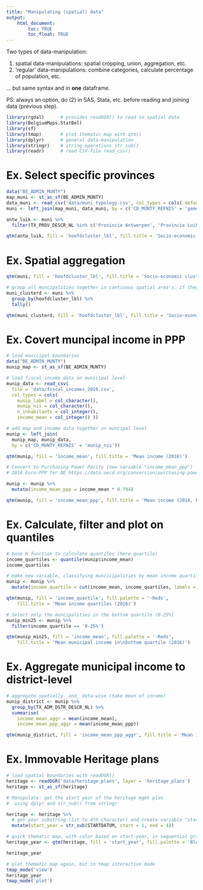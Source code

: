 ```yaml
---
title: "Manipulating (spatial) data"
output: 
    html_document:
        toc: TRUE
        toc_float: TRUE
---
```


Two types of data-manipulation: 

1. spatial data-manipulations: spatial cropping, union, aggregation, etc.
2. 'regular' data-manipulations: combine categories, calculate percentage of population, etc.

... but same syntax and in **one** dataframe.

PS: always an option, do (2) in SAS, Stata, etc. before reading and joining data (previous step).

```r
library(rgdal)      # provides readOGR() to read in spatial data
library(BelgiumMaps.StatBel)
library(sf)
library(tmap)       # plot thematic map with qtm()
library(dplyr)      # general data-manipulation
library(stringr)    # string-operations str_sub()
library(readr)      # read CSV-file read_csv()
```


# Ex. Select specific provinces

```r
data("BE_ADMIN_MUNTY")
map_muni <- st_as_sf(BE_ADMIN_MUNTY)
data_muni <- read_csv('data/muni_typology.csv', col_types = cols(.default = col_character()))
muni <- left_join(map_muni, data_muni, by = c('CD_MUNTY_REFNIS' = 'gemeente_nis_code'))
```

```r
antw_luik <- muni %>%
  filter(TX_PROV_DESCR_NL %in% c('Provincie Antwerpen', 'Provincie Luik'))

qtm(antw_luik, fill = 'hoofdcluster_lbl', fill.title = 'Socio-economic cluster')
```


# Ex. Spatial aggregation 

```r
qtm(muni, fill = 'hoofdcluster_lbl', fill.title = 'Socio-economic cluster')
```

```r
# group all muncipalities together in contiuous spatial area's, if they share the same cluster
muni_clusterd <- muni %>%
  group_by(hoofdcluster_lbl) %>%
  tally()
```


```r
qtm(muni_clusterd, fill = 'hoofdcluster_lbl', fill.title = 'Socio-economic cluster')
```

# Ex. Covert muncipal income in PPP

```r
# load municipal boundaries
data("BE_ADMIN_MUNTY")
munip_map <- st_as_sf(BE_ADMIN_MUNTY)

# load fiscal income data on municipal level
munip_data <- read_csv(
  file = 'data/fiscal_incomes_2016.csv', 
  col_types = cols(
    munip_label = col_character(),
    munip_nis = col_character(),
    n_inhabitants = col_integer(),
    income_mean = col_integer() ))

# add map and income data together on muncipal level
munip <- left_join(
  munip_map, munip_data, 
  by = c('CD_MUNTY_REFNIS' = 'munip_nis'))
```

```r
qtm(munip, fill = 'income_mean', fill.title = 'Mean income (2016)')
```

```r
# Convert to Purchasing Power Parity (new variable "income_mean_ppp")
# 2016 Euro-PPP for BE https://data.oecd.org/conversion/purchasing-power-parities-ppp.htm 

munip <- munip %>%
  mutate(income_mean_ppp = income_mean * 0.794)
```

```r
qtm(munip, fill = 'income_mean_ppp', fill.title = 'Mean income (2016, PPP)')
```

# Ex. Calculate, filter and plot on quantiles

```r
# base R function to calculate quantiles (here quartile)
income_quartiles <- quantile(munip$income_mean)
income_quartiles
```


```r
# make new variable, classifying muncicipalities by mean income quartile ("income_quartile")
munip <- munip %>% 
  mutate(income_quartile = cut(income_mean, income_quartiles, labels = c('0-25%', '26-50%', '51-75%', '76-100%')))
```

```r
qtm(munip, fill = 'income_quartile', fill.palette = '-Reds', 
    fill.title = 'Mean income quartiles (2016)')
```

```r
# Select only the muncipalities in the bottom quartile (0-25%)
munip_min25 <- munip %>%
  filter(income_quartile == '0-25%')

qtm(munip_min25, fill = 'income_mean', fill.palette = '-Reds', 
    fill.title = 'Mean municipal income in\nbottom quartile (2016)')
```


# Ex. Aggregate municipal income to district-level

```r
# aggregate spatially _and_ data-wise (take mean of income)
munip_district <- munip %>%
  group_by(TX_ADM_DSTR_DESCR_NL) %>%
  summarise(
    income_mean_aggr = mean(income_mean),
    income_mean_ppp_aggr = mean(income_mean_ppp))
```

```r
qtm(munip_district, fill = 'income_mean_ppp_aggr', fill.title = 'Mean income (2016, PPP)')
```



# Ex. Immovable Heritage plans


```r
# load spatial boundaries with readOGR()
heritage <- readOGR('data/heritage_plans', layer = 'heritage_plans')
heritage <- st_as_sf(heritage)
```


```r
# Manipulate: get the start year of the heritage mgmt plan
#  using dplyr and str_sub() from stringr

heritage <- heritage %>%
  # get year substring (1st to 4th character) and create variable "start_year"
  mutate(start_year = str_sub(STARTDATUM, start = 1, end = 4)) 
```

```r
# quick thematic map, with color based on start-year, in sequential gradient of blues
heritage_year <- qtm(heritage, fill = 'start_year', fill.palette = 'Blues')

heritage_year
```

```r
# plot thematic map again, but in tmap interactive mode
tmap_mode('view')
heritage_year
tmap_mode('plot')
```

